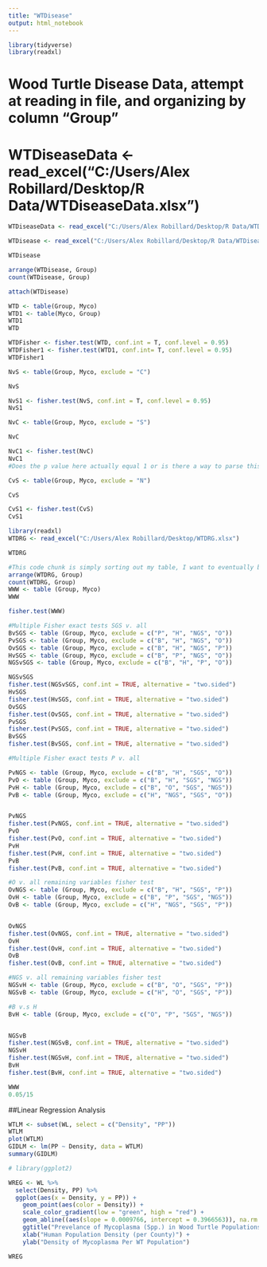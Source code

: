 ---
title: "WTDisease"
output: html_notebook
---

```{r libs}
library(tidyverse)
library(readxl)
```


# Wood Turtle Disease Data, attempt at reading in file, and organizing by column "Group"
# WTDiseaseData <- read_excel("C:/Users/Alex Robillard/Desktop/R Data/WTDiseaseData.xlsx")
```{r Import}
WTDiseaseData <- read_excel("C:/Users/Alex Robillard/Desktop/R Data/WTDiseaseData.xlsx")

WTDisease <- read_excel("C:/Users/Alex Robillard/Desktop/R Data/WTDiseaseData.xlsx")

WTDisease
```

```{r Group Arrange-Count}

arrange(WTDisease, Group)
count(WTDisease, Group)

```


```{r Table}
attach(WTDisease)

WTD <- table(Group, Myco)
WTD1 <- table(Myco, Group)
WTD1
WTD
```

```{r Fisher Exact Test}

WTDFisher <- fisher.test(WTD, conf.int = T, conf.level = 0.95)
WTDFisher1 <- fisher.test(WTD1, conf.int= T, conf.level = 0.95)
WTDFisher1
```

```{r Fisher N v. S}
NvS <- table(Group, Myco, exclude = "C")

NvS

NvS1 <- fisher.test(NvS, conf.int = T, conf.level = 0.95)
NvS1

```

```{r Fisher N v. C}

NvC <- table(Group, Myco, exclude = "S")

NvC

NvC1 <- fisher.test(NvC)
NvC1
#Does the p value here actually equal 1 or is there a way to parse this out?
```



```{r Fisher C v. S}

CvS <- table(Group, Myco, exclude = "N")

CvS

CvS1 <- fisher.test(CvS)
CvS1

```

```{r}
library(readxl)
WTDRG <- read_excel("C:/Users/Alex Robillard/Desktop/WTDRG.xlsx")

WTDRG
```


```{r Long group Fisher Set up}
#This code chunk is simply sorting out my table, I want to eventually break it into groups to run individual comparisons through a fisher exact test.
arrange(WTDRG, Group)
count(WTDRG, Group)
WWW <- table (Group, Myco)
WWW
```

```{r}
fisher.test(WWW)
```

```{r SGS Fisher Tables}
#Multiple Fisher exact tests SGS v. all
BvSGS <- table (Group, Myco, exclude = c("P", "H", "NGS", "O"))
PvSGS <- table (Group, Myco, exclude = c("B", "H", "NGS", "O"))
OvSGS <- table (Group, Myco, exclude = c("B", "H", "NGS", "P"))
HvSGS <- table (Group, Myco, exclude = c("B", "P", "NGS", "O"))
NGSvSGS <- table (Group, Myco, exclude = c("B", "H", "P", "O"))

NGSvSGS
fisher.test(NGSvSGS, conf.int = TRUE, alternative = "two.sided")
HvSGS
fisher.test(HvSGS, conf.int = TRUE, alternative = "two.sided")
OvSGS
fisher.test(OvSGS, conf.int = TRUE, alternative = "two.sided")
PvSGS
fisher.test(PvSGS, conf.int = TRUE, alternative = "two.sided")
BvSGS
fisher.test(BvSGS, conf.int = TRUE, alternative = "two.sided")
```

```{r}
#Multiple Fisher exact tests P v. all

PvNGS <- table (Group, Myco, exclude = c("B", "H", "SGS", "O"))
PvO <- table (Group, Myco, exclude = c("B", "H", "SGS", "NGS"))
PvH <- table (Group, Myco, exclude = c("B", "O", "SGS", "NGS"))
PvB <- table (Group, Myco, exclude = c("H", "NGS", "SGS", "O"))


PvNGS
fisher.test(PvNGS, conf.int = TRUE, alternative = "two.sided")
PvO
fisher.test(PvO, conf.int = TRUE, alternative = "two.sided")
PvH
fisher.test(PvH, conf.int = TRUE, alternative = "two.sided")
PvB
fisher.test(PvB, conf.int = TRUE, alternative = "two.sided")
```


```{r Fisher test O v. all}
#O v. all remaining variables fisher test
OvNGS <- table (Group, Myco, exclude = c("B", "H", "SGS", "P"))
OvH <- table (Group, Myco, exclude = c("B", "P", "SGS", "NGS"))
OvB <- table (Group, Myco, exclude = c("H", "NGS", "SGS", "P"))


OvNGS
fisher.test(OvNGS, conf.int = TRUE, alternative = "two.sided")
OvH
fisher.test(OvH, conf.int = TRUE, alternative = "two.sided")
OvB
fisher.test(OvB, conf.int = TRUE, alternative = "two.sided")
```

```{r Remaining Fisher tests}

#NGS v. all remaining variables fisher test
NGSvH <- table (Group, Myco, exclude = c("B", "O", "SGS", "P"))
NGSvB <- table (Group, Myco, exclude = c("H", "O", "SGS", "P"))

#B v.s H
BvH <- table (Group, Myco, exclude = c("O", "P", "SGS", "NGS"))


NGSvB
fisher.test(NGSvB, conf.int = TRUE, alternative = "two.sided")
NGSvH
fisher.test(NGSvH, conf.int = TRUE, alternative = "two.sided")
BvH
fisher.test(BvH, conf.int = TRUE, alternative = "two.sided")
```

```{r}
WWW
0.05/15
```


##Linear Regression Analysis

```{r Linear regression}

WTLM <- subset(WL, select = c("Density", "PP"))
WTLM
plot(WTLM)
GIDLM <- lm(PP ~ Density, data = WTLM)
summary(GIDLM)
```

```{r Plotting Regression}
# library(ggplot2)

WREG <- WL %>% 
  select(Density, PP) %>% 
  ggplot(aes(x = Density, y = PP)) + 
    geom_point(aes(color = Density)) +
    scale_color_gradient(low = "green", high = "red") + 
    geom_abline((aes(slope = 0.0009766, intercept = 0.3966563)), na.rm = FALSE, show.legend = NA) +
    ggtitle("Prevelance of Mycoplasma (Spp.) in Wood Turtle Populations Across NYS") +
    xlab("Human Population Density (per County)") +
    ylab("Density of Mycoplasma Per WT Population")

WREG
```


